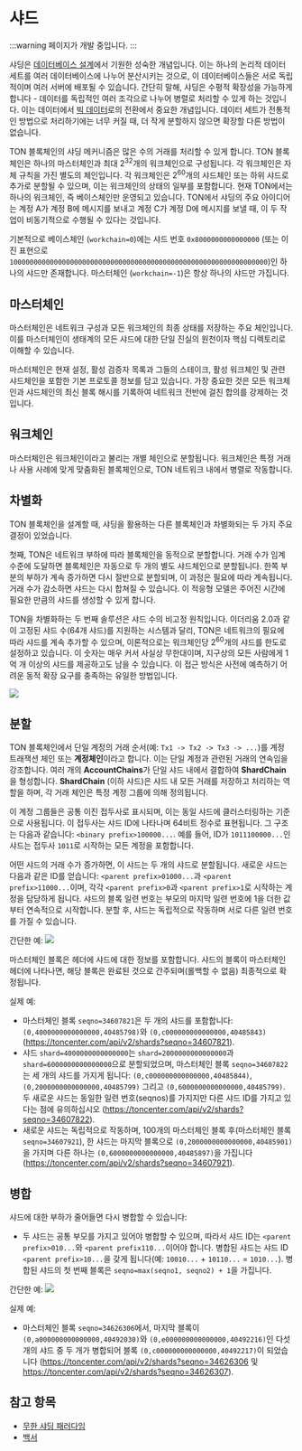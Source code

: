 # 샤드

:::warning
페이지가 개발 중입니다.
:::

샤딩은 [데이터베이스 설계](https://en.wikipedia.org/wiki/Shard_(database_architecture))에서 기원한 성숙한 개념입니다. 이는 하나의 논리적 데이터 세트를 여러 데이터베이스에 나누어 분산시키는 것으로, 이 데이터베이스들은 서로 독립적이며 여러 서버에 배포될 수 있습니다.
간단히 말해, 샤딩은 수평적 확장성을 가능하게 합니다 - 데이터를 독립적인 여러 조각으로 나누어 병렬로 처리할 수 있게 하는 것입니다. 이는 데이터에서 [빅 데이터](https://en.wikipedia.org/wiki/Big_data)로의 전환에서 중요한 개념입니다.
데이터 세트가 전통적인 방법으로 처리하기에는 너무 커질 때, 더 작게 분할하지 않으면 확장할 다른 방법이 없습니다.

TON 블록체인의 샤딩 메커니즘은 많은 수의 거래를 처리할 수 있게 합니다.
TON 블록체인은 하나의 마스터체인과 최대 2<sup>32</sup>개의 워크체인으로 구성됩니다. 각 워크체인은 자체 규칙을 가진 별도의 체인입니다. 각 워크체인은 2<sup>60</sup>개의 샤드체인 또는 하위 샤드로 추가로 분할될 수 있으며, 이는 워크체인의 상태의 일부를 포함합니다. 현재 TON에서는 하나의 워크체인, 즉 베이스체인만 운영되고 있습니다.
TON에서 샤딩의 주요 아이디어는 계정 A가 계정 B에 메시지를 보내고 계정 C가 계정 D에 메시지를 보낼 때, 이 두 작업이 비동기적으로 수행될 수 있다는 것입니다.

기본적으로 베이스체인 (`workchain=0`)에는 샤드 번호 `0x8000000000000000` (또는 이진 표현으로 `1000000000000000000000000000000000000000000000000000000000000000`)인 하나의 샤드만 존재합니다. 마스터체인 (`workchain=-1`)은 항상 하나의 샤드만 가집니다.

## 마스터체인

마스터체인은 네트워크 구성과 모든 워크체인의 최종 상태를 저장하는 주요 체인입니다. 이를 마스터체인이 생태계의 모든 샤드에 대한 단일 진실의 원천이자 핵심 디렉토리로 이해할 수 있습니다.

마스터체인은 현재 설정, 활성 검증자 목록과 그들의 스테이크, 활성 워크체인 및 관련 샤드체인을 포함한 기본 프로토콜 정보를 담고 있습니다. 가장 중요한 것은 모든 워크체인과 샤드체인의 최신 블록 해시를 기록하여 네트워크 전반에 걸친 합의를 강제하는 것입니다.

## 워크체인

마스터체인은 워크체인이라고 불리는 개별 체인으로 분할됩니다. 워크체인은 특정 거래나 사용 사례에 맞게 맞춤화된 블록체인으로, TON 네트워크 내에서 병렬로 작동합니다.

## 차별화

TON 블록체인을 설계할 때, 샤딩을 활용하는 다른 블록체인과 차별화되는 두 가지 주요 결정이 있었습니다. 

첫째, TON은 네트워크 부하에 따라 블록체인을 동적으로 분할합니다. 거래 수가 임계 수준에 도달하면 블록체인은 자동으로 두 개의 별도 샤드체인으로 분할됩니다. 
한쪽 부분의 부하가 계속 증가하면 다시 절반으로 분할되며, 이 과정은 필요에 따라 계속됩니다. 거래 수가 감소하면 샤드는 다시 합쳐질 수 있습니다. 
이 적응형 모델은 주어진 시간에 필요한 만큼의 샤드를 생성할 수 있게 합니다.

TON을 차별화하는 두 번째 솔루션은 샤드 수의 비고정 원칙입니다. 이더리움 2.0과 같이 고정된 샤드 수(64개 샤드)를 지원하는 시스템과 달리, TON은 네트워크의 필요에 따라 샤드를 계속 추가할 수 있으며, 이론적으로는 워크체인당 2<sup>60</sup>개의 샤드를 한도로 설정하고 있습니다. 이 숫자는 매우 커서 사실상 무한대이며, 지구상의 모든 사람에게 1억 개 이상의 샤드를 제공하고도 남을 수 있습니다. 이 접근 방식은 사전에 예측하기 어려운 동적 확장 요구를 충족하는 유일한 방법입니다.

![](/img/docs/blockchain-fundamentals/scheme.png)

## 분할

TON 블록체인에서 단일 계정의 거래 순서(예: `Tx1 -> Tx2 -> Tx3 -> ...`)를 계정 트래잭션 체인 또는 <b>계정체인</b>이라고 합니다. 이는 단일 계정과 관련된 거래의 연속임을 강조합니다.
여러 개의 <b>AccountChains</b>가 단일 샤드 내에서 결합하여 <b>ShardChain</b>을 형성합니다. <b>ShardChain</b> (이하 샤드)은 샤드 내 모든 거래를 저장하고 처리하는 역할을 하며, 각 거래 체인은 특정 계정 그룹에 의해 정의됩니다. 

이 계정 그룹들은 공통 이진 접두사로 표시되며, 이는 동일 샤드에 클러스터링하는 기준으로 사용됩니다.
이 접두사는 샤드 ID에 나타나며 64비트 정수로 표현됩니다. 그 구조는 다음과 같습니다: `<binary prefix>100000...`. 예를 들어, ID가 `1011100000...`인 샤드는 접두사 `1011`로 시작하는 모든 계정을 포함합니다.

어떤 샤드의 거래 수가 증가하면, 이 샤드는 두 개의 샤드로 분할됩니다. 새로운 샤드는 다음과 같은 ID를 얻습니다: `<parent prefix>01000...`과 `<parent prefix>11000...`이며, 각각 `<parent prefix>0`과 `<parent prefix>1`로 시작하는 계정을 담당하게 됩니다. 샤드의 블록 일련 번호는 부모의 마지막 일련 번호에 1을 더한 값부터 연속적으로 시작합니다. 분할 후, 샤드는 독립적으로 작동하며 서로 다른 일련 번호를 가질 수 있습니다.

간단한 예:
![](/img/docs/blockchain-fundamentals/shardchains-split.jpg)

마스터체인 블록은 헤더에 샤드에 대한 정보를 포함합니다. 샤드의 블록이 마스터체인 헤더에 나타나면, 해당 블록은 완료된 것으로 간주되며(롤백할 수 없음) 최종적으로 확정됩니다.

실제 예:

- 마스터체인 블록 `seqno=34607821`은 두 개의 샤드를 포함합니다: `(0,4000000000000000,40485798)`와 `(0,c000000000000000,40485843)` (https://toncenter.com/api/v2/shards?seqno=34607821).
- 샤드 `shard=4000000000000000`는 `shard=2000000000000000`과 `shard=6000000000000000`으로 분할되었으며, 마스터체인 블록 `seqno=34607822`는 세 개의 샤드를 가지게 됩니다: `(0,c000000000000000,40485844)`, `(0,2000000000000000,40485799)` 그리고 `(0,6000000000000000,40485799)`. 두 새로운 샤드는 동일한 일련 번호(seqnos)를 가지지만 다른 샤드 ID를 가지고 있다는 점에 유의하십시오 (https://toncenter.com/api/v2/shards?seqno=34607822).
- 새로운 샤드는 독립적으로 작동하며, 100개의 마스터체인 블록 후(마스터체인 블록 `seqno=34607921`), 한 샤드는 마지막 블록으로 `(0,2000000000000000,40485901)`을 가지며 다른 하나는 `(0,6000000000000000,40485897)`을 가집니다 (https://toncenter.com/api/v2/shards?seqno=34607921).

## 병합

샤드에 대한 부하가 줄어들면 다시 병합할 수 있습니다:

- 두 샤드는 공통 부모를 가지고 있어야 병합할 수 있으며, 따라서 샤드 ID는 `<parent prefix>010...`와 `<parent prefix110...`이어야 합니다. 병합된 샤드는 샤드 ID `<parent prefix>10...`을 갖게 됩니다(예: `10010...` + `10110...` = `1010...`). 병합된 샤드의 첫 번째 블록은 `seqno=max(seqno1, seqno2) + 1`을 가집니다.

간단한 예:
![](/img/docs/blockchain-fundamentals/shardchains-merge.jpg)

실제 예:

- 마스터체인 블록 `seqno=34626306`에서, 마지막 블록이 `(0,a000000000000000,40492030)`와 `(0,e000000000000000,40492216)`인 다섯 개의 샤드 중 두 개가 병합되어 블록 `(0,c000000000000000,40492217)`이 되었습니다 (https://toncenter.com/api/v2/shards?seqno=34626306 및 https://toncenter.com/api/v2/shards?seqno=34626307).

## 참고 항목

- [무한 샤딩 패러다임](sharding-lifecycle)
- [백서](/learn/docs)
